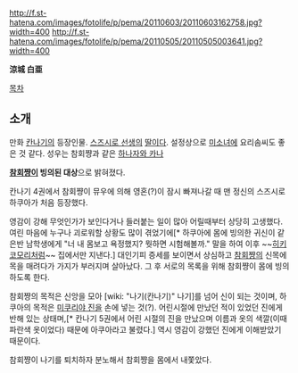 http://f.st-hatena.com/images/fotolife/p/pema/20110603/20110603162758.jpg?width=400
http://f.st-hatena.com/images/fotolife/p/pema/20110505/20110505003641.jpg?width=400

'''涼城 白亜'''

[[목차]]

== 소개 ==

만화 [[칸나기]]의 등장인물. [[스즈시로 레이리|스즈시로 선생]]의 [[딸]]이다. 설정상으로 [[미소녀]]에 요리솜씨도 좋은 것 같다. 성우는 참회쨩과 같은 [[하나자와 카나]]

'''[[참회쨩]]이 빙의된 대상'''으로 밝혀졌다.

칸나기 4권에서 참회쨩이 뮤우에 의해 영혼(?)이 잠시 빠져나갈 때 맨 정신의 스즈시로 하쿠아가 처음 등장했다.

영감이 강해 무엇인가가 보인다거나 들러붙는 일이 많아 어릴때부터 상당히 고생했다. 여린 마음에 누구나 괴로워할 상황도 많이 겪었기에[* 하쿠아에 몸에 빙의한 귀신이 같은반 남학생에게 "너 내 몸보고 욕정했지? 뭣하면 시험해볼까." 말을 하여 이후 ~~[[히키코모리]]처럼~~ 집에서만 지낸다.] 대인기피 증세를 보이면서 상심하고 [[참회쨩]]의 신목에 목을 매려다가 가지가 부러지며 살아났다. 그 후 서로의 목록을 위해 참회쨩이 몸에 빙의하도록 한다.

참회쨩의 목적은 신앙을 모아 [wiki: "나기(칸나기)" 나기]를 넘어 신이 되는 것이며, 하쿠아의 목적은 [[미쿠리야 진]]을 손에 넣는 것(?). 어린시절에 만났던 적이 있었던 진에게 반해 있는 상태며,[* 칸나기 5권에서 어린 시절의 진을 만났으며 이름과 옷의 색깔(이때 파란색 옷이었다) 때문에 아쿠아라고 불렸다.] 역시 영감이 강했던 진에게 이해받았기 때문이다.

참회쨩이 나기를 퇴치하자 분노해서 참회쨩을 몸에서 내쫓았다.
